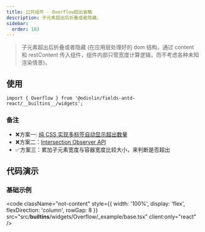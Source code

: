 ```yaml
---
title: 公共组件 - Overflow超出省略
description: 子元素超出后折叠或者隐藏。
sidebar:
  order: 103
---
```


> 子元素超出后折叠或者隐藏 (在应用层处理好的 dom 结构，通过 content 和 restContent 传入组件，组件内部只管宽度计算逻辑，而不考虑各种未知渲染情景)。

## 使用

```tsx
import { Overflow } from '@odinlin/fields-antd-react/__builtins__/widgets';
```

### 备注

- ❌方案一: [纯 CSS 实现多标签自动显示超出数量](https://juejin.cn/post/7352785768094203913)
- ❌方案二：[Intersection Observer API](https://developer.mozilla.org/zh-CN/docs/Web/API/IntersectionObserver)
- ✅方案三：累加子元素宽度与容器宽度比较大小，来判断是否超出

## 代码演示

### 基础示例

<code 
  className="not-content"
  style={{ width: '100%', display: 'flex', flexDirection: 'column', rowGap: 8 }} 
  src="src/__builtins__/widgets/Overflow/_example/base.tsx"
  client:only="react"
/>
